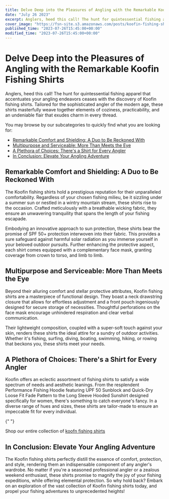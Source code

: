 ```yaml
---
title: Delve Deep into the Pleasures of Angling with the Remarkable Koofin Fishing Shirts
date: "July 26 2023"
excerpt: Anglers, heed this call! The hunt for quintessential fishing apparel that accentuates your angling endeavors
cover_image: "https://fsn-site.s3.amazonaws.com/posts/koofin-fishing-shirts.jpg"
published_time: "2023-07-26T15:45:00+00:00"
modified_time: "2023-07-26T15:45:00+00:00"
---
```


<Breadcrumb />

# Delve Deep into the Pleasures of Angling with the Remarkable Koofin Fishing Shirts

Anglers, heed this call! The hunt for quintessential fishing apparel that accentuates your angling endeavors ceases with the discovery of Koofin fishing shirts. Tailored for the sophisticated angler of the modern age, these shirts masterfully weave together elements of coziness, practicability, and an undeniable flair that exudes charm in every thread.

You may browse by our subcategories to quickly find what you are looking for:

- [Remarkable Comfort and Shielding: A Duo to Be Reckoned With](#Shielding "Remarkable Comfort and Shielding: A Duo to Be Reckoned With")
- [Multipurpose and Serviceable: More Than Meets the Eye](#Multipurpose "Multipurpose and Serviceable: More Than Meets the Eye")
- [A Plethora of Choices: There's a Shirt for Every Angler](#Plethora "A Plethora of Choices: There's a Shirt for Every Angler")
- [In Conclusion: Elevate Your Angling Adventure](#Conclusion "In Conclusion: Elevate Your Angling Adventure")

## <a name="Shielding">Remarkable Comfort and Shielding: A Duo to Be Reckoned With</a>

The Koofin fishing shirts hold a prestigious reputation for their unparalleled comfortability. Regardless of your chosen fishing milieu, be it sizzling under a summer sun or nestled in a wintry mountain stream, these shirts rise to the occasion. Crafted meticulously with a breathable wicking fabric, they ensure an unwavering tranquility that spans the length of your fishing escapade.

Embodying an innovative approach to sun protection, these shirts bear the promise of SPF 50+ protection interwoven into their fabric. This provides a sure safeguard against harmful solar radiation as you immerse yourself in your beloved outdoor pursuits. Further enhancing the protective aspect, each shirt comes equipped with a complementary face mask, granting coverage from crown to torso, and limb to limb.

## <a name="Multipurpose">Multipurpose and Serviceable: More Than Meets the Eye</a>

Beyond their alluring comfort and stellar protective attributes, Koofin fishing shirts are a masterpiece of functional design. They boast a neck drawstring closure that allows for effortless adjustment and a front pouch ingeniously designed for secure storage of necessities. Thoughtful perforations on the face mask encourage unhindered respiration and clear verbal communication.

Their lightweight composition, coupled with a super-soft touch against your skin, renders these shirts the ideal attire for a sundry of outdoor activities. Whether it's fishing, surfing, diving, boating, swimming, hiking, or rowing that beckons you, these shirts meet your needs.

## <a name="Plethora">A Plethora of Choices: There's a Shirt for Every Angler</a>

Koofin offers an eclectic assortment of fishing shirts to satisfy a wide spectrum of needs and aesthetic leanings. From the resplendent Performance Fishing Hoodie featuring UPF 50 Sunblock and Quick-Dry Loose Fit Fade Pattern to the Long Sleeve Hooded Sunshirt designed specifically for women, there's something to catch everyone's fancy. In a diverse range of hues and sizes, these shirts are tailor-made to ensure an impeccable fit for every individual.

<ProductsByCategory category="fishing-shirts-koofin" />{" "}

Shop our entire collection of [koofn fishing shirts](/product-category/fishing-shirts-koofin "koofn fishing shirts")

## <a name="Conclusion">In Conclusion: Elevate Your Angling Adventure</a>

The Koofin fishing shirts perfectly distill the essence of comfort, protection, and style, rendering them an indispensable component of any angler's wardrobe. No matter if you're a seasoned professional angler or a zealous weekend enthusiast, these shirts promise to magnify the joy of your fishing expeditions, while offering elemental protection. So why hold back? Embark on an exploration of the vast collection of Koofin fishing shirts today, and propel your fishing adventures to unprecedented heights!
